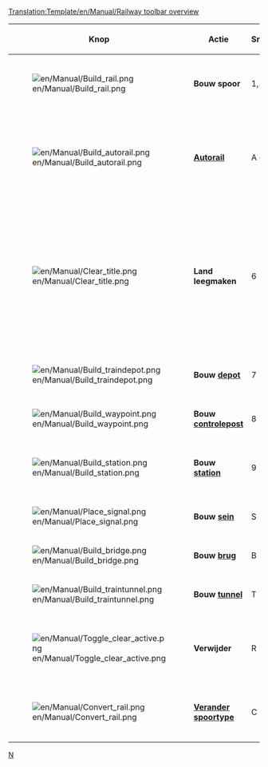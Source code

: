 <noinclude>[[Translation:Template/en/Manual/Railway toolbar overview]]</noinclude><noinclude>[[Category:nl/Sjablonen|N]]</noinclude>
{|{{en/Wikitable}}
|- style="background:#efefef"
!width='100' |Knop
!width='150' |Actie
!Sneltoets
!Omschrijving

|-
|[[File:en/Manual/Build rail.png]]
|'''Bouw spoor'''
|1,2,3,4
|Bouwt spoor in de geselecteerde richting. Je kunt klikken en slepen, maar deze tools zijn lang niet zo efficiënt als de Autorail tool.

|-
|[[File:en/Manual/Build autorail.png]]
|'''[[nl/Archive/Manual/Autorail|Autorail]]'''
|A of 5
|Een zeer efficiënte tool om spoor in iedere richting te bouwen, hoewel deze tool in het begin lastiger te gebruiken is. In combinatie met een ingedrukte Ctrl-toets is het ook makkelijk om bestaand spoor te verwijderen.

|-
|[[File:en/Manual/Clear title.png]]
|'''Land leegmaken'''
|6
|De dynamiet tool wordt gebruikt om tegels leeg te maken. Je kunt hier (bijna) alles mee opruimen, inclusief verkeerd gebouwd spoor. Let wel op dat als je dynamiet op een station gebruikt het hele station ineens verdwijnt. Om delen van een station af te breken selecteer je het bouwen van een station en vervolgens [R]: [[File:en/Manual/Toggle clear active.png]]+[[File:en/Manual/Build station.png]].

|-
|[[File:en/Manual/Build traindepot.png]]
|'''Bouw [[nl/Manual/Depots|depot]]'''
|7
|Opent het bouw venster, zodat je het depot in de geschikte richting kunt kiezen.

|-
|[[File:en/Manual/Build waypoint.png]]
|'''Bouw [[nl/Manual/Controleposten|controlepost]]'''
|8
|Laat je een controlepost bouwen op een bestaand stuk spoor.

|-
|[[File:en/Manual/Build station.png]]
|'''Bouw [[nl/Manual/Spoorwegstation|station]]'''
|9
|Opent het station bouw venster waar je een station van een bepaalde breedte, lengte en richting kunt kiezen om te bouwen.

|-
|[[File:en/Manual/Place signal.png]]
|'''Bouw [[nl/Manual/Seinen|sein]]'''
|S
|Laat je diverse seinen bouwen langs het spoor.

|-
|[[File:en/Manual/Build bridge.png]]
|'''Bouw [[nl/Manual/Bruggen|brug]]'''
|B
|Laat je spoor[[en/Manual/Bridges|bruggen (EN)]] bouwen.

|-
|[[File:en/Manual/Build traintunnel.png]]
|'''Bouw [[nl/Manual/Tunnels|tunnel]]'''
|T
|Laat je ondergrondse [[en/Manual/Tunnels|tunnels (EN)]] bouwen.

|-
|[[File:en/Manual/Toggle clear active.png]]
|'''Verwijder'''
|R
|Klik hier op nadat je een item geselecteerd hebt om dit type items te verwijderen. Zo kun je bijvoorbeeld alleen de seinen verwijderen, of delen van stations.

|-
|[[File:en/Manual/Convert rail.png]]
|'''[[nl/Manual/Verander spoortype|Verander spoortype]]'''
|C
|[[en/Manual/Convert rail|Verander spoortype (EN)]] een willekeurig andere spoortype om naar het huidige geselecteerde type.

|}